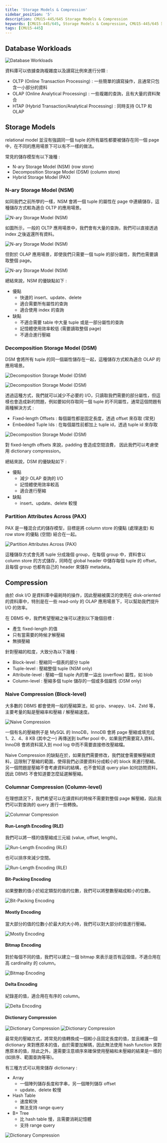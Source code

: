 ```yaml
---
title: 'Storage Models & Compression'
sidebar_position: '5'
description: CMU15-445/645 Storage Models & Compression
keywords: [CMU15-445/645, Storage Models & Compression, CMU15-445/645 筆記]
tags: [CMU15-445]
---
```


<head>
  <title>CMU 15-445 Storage Models & Compression</title>
</head>

## Database Workloads

![Database Workloads](/img/cmu15-445/c05/image.png)

資料庫可以依據查詢複雜度以及讀寫比例來進行分類 :

- OLTP (Online Transaction Processing) : 一些簡單的讀寫操作，且通常只包含一小部分的資料
- OLAP (Online Analytical Processing) : 一些複雜的查詢，且有大量的資料聚合
- HTAP (Hybrid Transaction/Analytical Processing) : 同時支持 OLTP 和 OLAP

## Storage Models

relational model 並沒有強調同一個 tuple 的所有屬性都要被儲存在同一個 page 中，在不同的應用場景下可以有不一樣的做法。

常見的儲存模型有以下幾種 :

- N-ary Storage Model (NSM) (row store)
- Decomposition Storage Model (DSM) (column store)
- Hybrid Storage Model (PAX)

### N-ary Storage Model (NSM)

如同我們之前所學的一樣，NSM 會將一個 tuple 的屬性在 page 中連續儲存，這種儲存方式較為適合 OLTP 的應用場景。

![N-ary Storage Model (NSM)](/img/cmu15-445/c05/image-3.png)

如圖所示，一般的 OLTP 應用場景中，我們會有大量的查詢，我們可以直接透過 index 之後返還所有資料。

![N-ary Storage Model (NSM)](/img/cmu15-445/c05/image-2.png)

但對於 OLAP 應用場景，即使我們只需要一個 tuple 的部分屬性，我們也需要讀取整個 page。

![N-ary Storage Model (NSM)](/img/cmu15-445/c05/image-4.png)

總結來說，NSM 的優缺點如下 :

- 優點
  - 快速的 insert、update、delete
  - 適合需要所有屬性的查詢
  - 適合使用 index 的查詢
- 缺點
  - 不適合需要 table 中大量 tuple 或是一部分屬性的查詢
  - 記憶體使用效率較低 (需要讀取整個 page)
  - 不適合進行壓縮

### Decomposition Storage Model (DSM)

DSM 會將所有 tuple 的同一個屬性儲存在一起，這種儲存方式較為適合 OLAP 的應用場景。

![Decomposition Storage Model (DSM)](/img/cmu15-445/c05/image-5.png)

![Decomposition Storage Model (DSM)](/img/cmu15-445/c05/image-6.png)

透過這種方式，我們就可以減少不必要的 I/O，只讀取我們需要的部分屬性，但這樣也會造成新的問題，例如要如何存取同一個 tuple 的不同屬性，通常這個問題有兩種解決方式 :

- Fixed-length Offsets : 每個屬性都是固定長度，透過 offset 來存取 (常見)
- Embedded Tuple Ids : 在每個屬性前都加上 tuple id，透過 tuple id 來存取

![Decomposition Storage Model (DSM)](/img/cmu15-445/c05/image-7.png)

對 fixed-length offsets 來說，padding 會造成空間浪費，
因此我們可以考慮使用 dictionary compression。

總結來說，DSM 的優缺點如下 :

- 優點
  - 減少 OLAP 查詢的 I/O
  - 記憶體使用效率較高
  - 適合進行壓縮
- 缺點
  - insert、update、delete 較慢

### Partition Attributes Across (PAX)

PAX 是一種混合式的儲存模型，目標是將 column store 的優點 (處理速度) 和 row store 的優點 (空間) 結合在一起。

![Partition Attributes Across (PAX)](/img/cmu15-445/c05/image-8.png)

這種儲存方式會先將 tuple 分成幾個 group，在每個 group 中，資料會以 column store 的方式儲存，同時在 global header 中儲存每個 tuple 的 offset，且每個 group 也都有自己的 header 來儲存 metadata。

## Compression

由於 disk I/O 是資料庫中最耗時的操作，因此壓縮被廣泛的使用在 disk-oriented 的資料庫中，特別是在一些 read-only 的 OLAP 應用場景下，可以幫助我們提升 I/O 的效率。

在 DBMS 中，我們希望壓縮之後可以達到以下幾個目標 :

- 產生 fixed-length 的值
- 只有當需要的時候才解壓縮
- 無損壓縮

針對壓縮的粒度，大致分為以下幾種 :

- Block-level : 壓縮同一個表的部分 tuple
- Tuple-level : 壓縮整個 tuple (NSM only)
- Attribute-level : 壓縮一個 tuple 內的單一溢出 (overflow) 屬性，如 blob
- Column-level : 壓縮多個 tuple 儲存的一個或多個屬性 (DSM only)

### Naive Compression (Block-level)

大多數的 DBMS 都會使用一般的壓縮算法，如 gzip、snappy、lz4、Zstd 等，主要考量的點是壓縮率和壓縮 / 解壓縮速度。

![Naive Compression](/img/cmu15-445/c05/image-9.png)

一個有名的壓縮例子是 MySQL 的 InnoDB，InnoDB 會將 page 壓縮或填充成 1、2、4、8 KB (其中之一) 再傳送到 buffer pool 中，如果我們需要寫入資料，InnoDB 會將資料寫入到 mod log 中而不需要直接修改壓縮檔。

Naive Compression 的缺點在於，如果我們需要修改，我們就會需要解壓縮資料，這限制了壓縮的範圍，使得我們必須要資料分成較小的 block 來進行壓縮。
另一個問題是壓縮不會考慮資料的結構，也不會知道 query plan 如何訪問資料，因此 DBMS 不會知道要怎麼延遲解壓縮。

### Columnar Compression (Column-level)

在理想請況下，我們希望可以在讀資料的時候不需要對整個 page 解壓縮，因此我們可以對查詢的 query 進行一些轉換。

![Columnar Compression](/img/cmu15-445/c05/image-10.png)

#### Run-Length Encoding (RLE)

我們可以將一樣的值壓縮成三元組 (value, offset, length)。

![Run-Length Encoding (RLE)](/img/cmu15-445/c05/image-11.png)

也可以排序來減少空間。

![Run-Length Encoding (RLE)](/img/cmu15-445/c05/image-12.png)

#### Bit-Packing Encoding

如果整數的值小於給定類型的值的位數，我們可以將整數壓縮成較小的位數。

![Bit-Packing Encoding](/img/cmu15-445/c05/image-13.png)

#### Mostly Encoding

當大部分的值的位數小於最大的大小時，我們可以對大部分的值進行壓縮。

![Mostly Encoding](/img/cmu15-445/c05/image-14.png)

#### Bitmap Encoding

對於每個不同的值，我們可以建立一個 bitmap 來表示是否有這個值，不適合用在高 cardinality 的 column。

![Bitmap Encoding](/img/cmu15-445/c05/image-15.png)

#### Delta Encoding

紀錄差的值，適合用在有序的 column。

![Delta Encoding](/img/cmu15-445/c05/image-16.png)

#### Dictionary Compression

![Dictionary Compression](/img/cmu15-445/c05/image-18.png)
![Dictionary Compression](/img/cmu15-445/c05/image-17.png)

最常見的壓縮方式，將常見的值轉換成一個較小且固定長度的值，並且維護一個 dictionary 來對應原本的值，由於需要加解碼，因此無法使用 hash function 來對應原本的值，除此之外，還需要注意順序來確保使用壓縮和未壓縮的結果是一樣的 (如排序、範圍查詢等等)。

有三種方式可以用來儲存 dictionary :

- Array
  - 一個陣列儲存長度和字串，另一個陣列儲存 offset
  - update、delete 較慢
- Hash Table
  - 速度較快
  - 無法支持 range query
- B+ Tree
  - 比 hash table 慢，且需要消耗記憶體
  - 支持 range query

![Dictionary Compression](/img/cmu15-445/c05/image-19.png)
